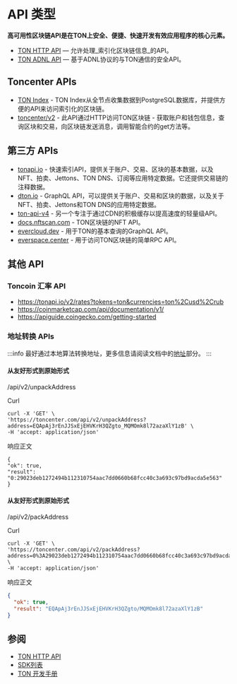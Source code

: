 # API 类型

**高可用性区块链API是在TON上安全、便捷、快速开发有效应用程序的核心元素。**

- [TON HTTP API](/develop/dapps/apis/toncenter) — 允许处理_索引化区块链信息_的API。
- [TON ADNL API](/develop/dapps/apis/adnl) — 基于ADNL协议的与TON通信的安全API。

## Toncenter APIs

- [TON Index](https://toncenter.com/api/v3/) - TON Index从全节点收集数据到PostgreSQL数据库，并提供方便的API来访问索引化的区块链。
- [toncenter/v2](https://toncenter.com/) - 此API通过HTTP访问TON区块链 - 获取账户和钱包信息，查询区块和交易，向区块链发送消息，调用智能合约的get方法等。

## 第三方 APIs

- [tonapi.io](https://docs.tonconsole.com/tonapi/api-v2) - 快速索引API，提供关于账户、交易、区块的基本数据，以及NFT、拍卖、Jettons、TON DNS、订阅等应用特定数据。它还提供交易链的注释数据。
- [dton.io](https://dton.io/graphql/) - GraphQL API，可以提供关于账户、交易和区块的数据，以及关于NFT、拍卖、Jettons和TON DNS的应用特定数据。
- [ton-api-v4](https://mainnet-v4.tonhubapi.com) - 另一个专注于通过CDN的积极缓存以提高速度的轻量级API。
- [docs.nftscan.com](https://docs.nftscan.com/reference/ton/model/asset-model) - TON区块链的NFT API。
- [evercloud.dev](https://ton-mainnet.evercloud.dev/graphql) - 用于TON的基本查询的GraphQL API。
- [everspace.center](https://everspace.center/toncoin) - 用于访问TON区块链的简单RPC API。

## 其他 API

### Toncoin 汇率 API

- https://tonapi.io/v2/rates?tokens=ton&currencies=ton%2Cusd%2Crub
- https://coinmarketcap.com/api/documentation/v1/
- https://apiguide.coingecko.com/getting-started

### 地址转换 APIs

:::info
最好通过本地算法转换地址，更多信息请阅读文档中的[地址](/learn/overviews/addresses)部分。
:::

#### 从友好形式到原始形式

/api/v2/unpackAddress

Curl

```curl
curl -X 'GET' \
'https://toncenter.com/api/v2/unpackAddress?address=EQApAj3rEnJJSxEjEHVKrH3QZgto_MQMOmk8l72azaXlY1zB' \
-H 'accept: application/json'
```

响应正文

```curl
{
"ok": true,
"result": "0:29023deb1272494b112310754aac7dd0660b68fcc40c3a693c97bd9acda5e563"
}
```

#### 从友好形式到原始形式

/api/v2/packAddress

Curl

```curl
curl -X 'GET' \
'https://toncenter.com/api/v2/packAddress?address=0%3A29023deb1272494b112310754aac7dd0660b68fcc40c3a693c97bd9acda5e563' \
-H 'accept: application/json'
```

响应正文

```json
{
  "ok": true,
  "result": "EQApAj3rEnJJSxEjEHVKrH3QZgto/MQMOmk8l72azaXlY1zB"
}
```

## 参阅

- [TON HTTP API](/develop/dapps/apis/toncenter)
- [SDK列表](/develop/dapps/apis/sdk)
- [TON 开发手册](/develop/dapps/cookbook)
